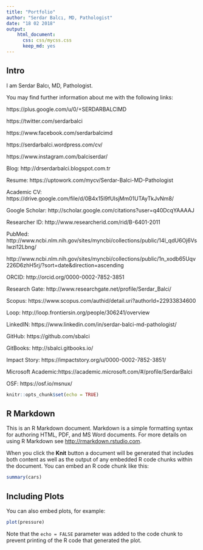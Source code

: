 ```yaml
---
title: "Portfolio"
author: "Serdar Balcı, MD, Pathologist"
date: "18 02 2018"
output: 
    html_document:
      css: css/mycss.css
      keep_md: yes
---
```



## Intro {#nextsteps .emphasized}


I am Serdar Balcı, MD, Pathologist.

You may find further information about me with the following links:


https://plus.google.com/u/0/+SERDARBALCIMD

https://twitter.com/serdarbalci

https://www.facebook.com/serdarbalcimd

https://serdarbalci.wordpress.com/cv/

https://www.instagram.com/balciserdar/



Blog: http://drserdarbalci.blogspot.com.tr

Resume: https://uptowork.com/mycv/Serdar-Balci-MD-Pathologist

Academic CV: https://drive.google.com/file/d/0B4x15l9fUIsjMm01UTAyTkJvNm8/

Google Scholar: http://scholar.google.com/citations?user=q40DcqYAAAAJ

Researcher ID: http://www.researcherid.com/rid/B-6401-2011

PubMed: http://www.ncbi.nlm.nih.gov/sites/myncbi/collections/public/14I_qdU6Oj6VsIwzi12Lbng/

http://www.ncbi.nlm.nih.gov/sites/myncbi/collections/public/1n_xodb65Uqv226D6zhH5rj/?sort=date&direction=ascending

ORCID: http://orcid.org/0000-0002-7852-3851

Research Gate: http://www.researchgate.net/profile/Serdar_Balci/

Scopus: https://www.scopus.com/authid/detail.uri?authorId=22933834600

Loop: http://loop.frontiersin.org/people/306241/overview

LinkedIN: https://www.linkedin.com/in/serdar-balci-md-pathologist/

GitHub: https://github.com/sbalci

GitBooks: http://sbalci.gitbooks.io/

Impact Story: https://impactstory.org/u/0000-0002-7852-3851/

Microsoft Academic:https://academic.microsoft.com/#/profile/SerdarBalci

OSF: https://osf.io/msnux/










<!-- Example codes -->


<!-- ```{r setup, include=FALSE} -->
<!-- knitr::opts_chunk$set(echo = TRUE) -->
<!-- ``` -->

<!-- ## R Markdown -->

<!-- This is an R Markdown document. Markdown is a simple formatting syntax for authoring HTML, PDF, and MS Word documents. For more details on using R Markdown see <http://rmarkdown.rstudio.com>. -->

<!-- When you click the **Knit** button a document will be generated that includes both content as well as the output of any embedded R code chunks within the document. You can embed an R code chunk like this: -->

<!-- ```{r cars} -->
<!-- summary(cars) -->
<!-- ``` -->

<!-- ## Including Plots -->

<!-- You can also embed plots, for example: -->

<!-- ```{r pressure, echo=FALSE} -->
<!-- plot(pressure) -->
<!-- ``` -->

<!-- Note that the `echo = FALSE` parameter was added to the code chunk to prevent printing of the R code that generated the plot. -->





<!-- ****************************************** -->
<!-- * The following text is provided -->
<!-- * for easier cutting and pasting as you -->
<!-- * work through the exercises in -->
<!-- * Module 2 - lesson 2: R Markdown Syntax -->
<!-- ****************************************** -->

<!-- # This is a level 1 header -->

<!-- ### This is a level 3 header -->

<!-- Here is a link to [GOOGLE](https://www.google.com/) -->

<!-- Here is a word in **bold** and another word in __bold__. -->

<!-- Here is a word in *italics* and another word in _italics_. -->

<!-- When we compile our document, we are using the `rmarkdown` package. -->

<!-- Here are some example R commands: -->

<!-- ``` -->
<!-- 2+2 -->
<!-- mean(c(1,2,3,4,5)) -->
<!-- ``` -->


<!-- Here is an example of a non-numbered list: -->

<!-- * Breakfast -->
<!--     - food -->
<!--         + eggs -->
<!--         + toast -->
<!--         + bacon -->
<!--     - drink -->
<!--         + apple juice -->
<!-- * Lunch -->
<!--     - taco -->
<!-- * Dinner -->
<!--     - baked chicken -->
<!--     - broccoli -->
<!--     - rice -->


<!-- Here is an example of a numbered list: -->

<!-- 1. Breakfast -->
<!--     a. food -->
<!--         i. eggs -->
<!--         ii. toast -->
<!--         iii. bacon -->
<!--     b. drink -->
<!--         i. apple juice -->
<!-- 2. Lunch -->
<!--     a. taco -->
<!-- 3. Dinner -->
<!--     a. baked chicken -->
<!--     b. broccoli -->
<!--     c. rice -->


<!-- Here is an example of a blockquote: -->

<!-- > This is a block quote. This -->
<!-- > paragraph has two lines. -->
<!-- > -->
<!-- > 1. This is a list inside a block quote. -->
<!-- > 2. Second item. -->


<!-- Here is an example of a nested blockquote: -->

<!-- > This is a block quote. This -->
<!-- > paragraph has two lines. -->
<!-- > -->
<!-- > > This text is nested -->


<!-- Here is an example of code in a blockquote: -->

<!-- >     2+2 -->
<!-- >     mean(c(1,2,3,4,5)) -->


<!-- # ```{r fig.height=5, fig.width=5} -->
<!-- # knitr::kable(head(cars), -->
<!-- #              caption = "Table Header Here") -->
<!-- # ``` -->
<!-- #  -->
<!-- #  -->
<!-- # Equation -->
<!-- #  -->
<!-- # $$ Y = beta_0 + beta_1x $$ -->
<!-- # https://www.sharelatex.com/ -->
<!-- #  -->


<!-- ```{r kable, results = 'asis'} -->
<!-- knitr::kable(head(mtcars), digits = 2, align = c(rep("l", 4), rep("c", 4), rep("r", 4))) -->
<!-- ``` -->


<!-- ```{r xtable, results = 'asis'} -->
<!-- library(xtable) -->
<!-- print(xtable(head(mtcars)), type = "html") -->
<!-- ``` -->


<!-- ```{r star, results = 'asis', warning=FALSE, message=FALSE} -->
<!-- library(stargazer, quietly = TRUE) -->

<!-- fit1 <- lm(mpg ~ wt, mtcars) -->
<!-- fit2 <- lm(mpg ~ wt + hp, mtcars) -->
<!-- fit3 <- lm(mpg ~ wt + hp + disp, mtcars) -->

<!-- stargazer(fit1, fit2, fit3, type = 'html') -->
<!-- ``` -->




<!-- ## Insert Images -->

<!-- Here is an image inserted -->

<!-- ![sunstar](images/sunstar.png) -->


<!-- Here is the R logo -->

<!-- ![r logo](https://www.r-project.org/logo/Rlogo.svg) -->


<!-- ## Insert an Animated GIF and Video -->

<!-- ![sunstar](images/sunstar.gif) -->

<!-- ![sunstar](videos/sunstar.mp4) -->

<!--
## Insert text with some footnotes

Here is a footnote reference [^1] and another [^longnote]

Here is an inline footnote ^[Inlines notes are easier to write, since you don't have to pick an identifier and move down to type the note.]

[^1]: Here is the footnote.
[^longnote]: Here's one with multiple blocks.-->


<!-- ```{r} -->
<!-- library("htmltools") -->
<!-- library("vembedr") -->

<!-- embed_url("https://www.youtube.com/watch?v=5BttFrkCcKA") -->
<!-- ``` -->


```r
knitr::opts_chunk$set(echo = TRUE)
```

## R Markdown

This is an R Markdown document. Markdown is a simple formatting syntax for authoring HTML, PDF, and MS Word documents. For more details on using R Markdown see <http://rmarkdown.rstudio.com>.

When you click the **Knit** button a document will be generated that includes both content as well as the output of any embedded R code chunks within the document. You can embed an R code chunk like this:

```r
summary(cars)
```

## Including Plots

You can also embed plots, for example:

```r
plot(pressure)
```

Note that the `echo = FALSE` parameter was added to the code chunk to prevent printing of the R code that generated the plot.
